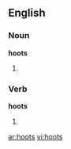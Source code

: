 ==English==
===Noun===
'''hoots'''
# {{plural of|[[hoot]]}}

===Verb===
'''hoots'''
# {{third-person singular of|[[hoot]]}}

[[ar:hoots]]
[[vi:hoots]]